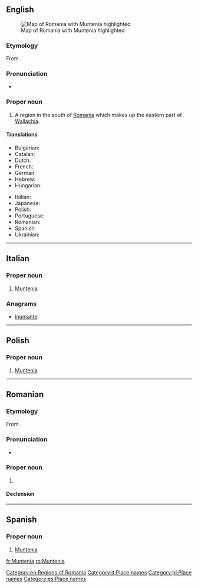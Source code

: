 ==English==
{{wikipedia}}
[[Image:Muntenia.svg|thumb|right|Map of Romania with Muntenia highlighted]]

===Etymology===
From {{etyl|ro|en}} {{term|Muntenia|lang=ro}}.

===Pronunciation===
* {{IPA|/mʊnˈtɛniə/|lang=en}}

===Proper noun===
{{en-proper noun}}

# A region in the south of [[Romania]] which makes up the eastern part of [[Wallachia]].

====Translations====
{{trans-top|Muntenia}}
* Bulgarian: {{t|bg|Мунтения|f|tr=Muntenija}}
* Catalan: {{t|ca|Muntènia|f}}
* Dutch: {{t|nl|Muntenië|n}}
* French: {{t+|fr|Munténie|f}}
* German: {{t|de|Große Walachei|f}}
* Hebrew: {{t|he|מונטניה|f}}
* Hungarian: {{t|hu|Munténia}}
{{trans-mid}}
* Italian: {{t|it|Muntenia|f}}
* Japanese: {{t|ja|ムンテニア|tr=Muntenia}}
* Polish: {{t|pl|Muntenia|f}}
* Portuguese: {{t|pt|Muntênia|f}}
* Romanian: {{t+|ro|Muntenia|f}}
* Spanish: {{t|es|Muntenia|f}}
* Ukrainian: {{t|uk|Мунтенія|f|tr=Muntenija}}
{{trans-bottom}}

[[Category:en:Regions of Romania]]

----

==Italian==
{{wikipedia|lang=it}}

===Proper noun===
{{it-proper noun|g=f}}

# [[#English|Muntenia]]

===Anagrams===
* [[inumante#Italian|inumante]]

[[Category:it:Place names]]

----

==Polish==
{{wikipedia|lang=pl}}

===Proper noun===
{{head|pl|proper noun|g=f}}

# [[#English|Muntenia]]

[[Category:pl:Place names]]

----

==Romanian==
{{wikipedia|lang=ro}}

===Etymology===
From {{term|munte||mountain|lang=ro}}. {{etystub|ro}}

===Pronunciation===
* {{IPA|[munˈte.ni.a]|lang=ro}}

===Proper noun===
{{ro-proper noun|f}}

# {{place|ro|region|c/Romania|t1=Muntenia}}

====Declension====
{{ro-noun-f-ie|Munteni|n=sg}}

----

==Spanish==
{{wikipedia|lang=es}}

===Proper noun===
{{es-proper noun|f}}

# [[#English|Muntenia]]

[[Category:es:Place names]]

[[fr:Muntenia]]
[[ro:Muntenia]]
